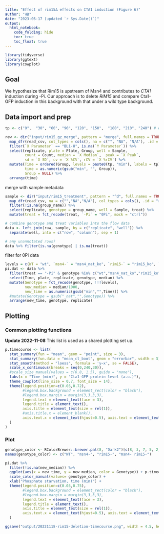 ```yaml
---
title: "Effect of rim15∆ effects on CTA1 induction (Figure 6)"
author: "HB"
date: "2023-05-17 (updated `r Sys.Date()`)"
output: 
  html_notebook:
    code_folding: hide
    toc: true
    toc_float: true
---
```


```r
library(tidyverse)
library(ggtext)
library(cowplot)
```

## Goal
We hypothesize that Rim15 is upstream of Msn4 and contributes to _CTA1_ induction during -Pi. Our approach is to delete _RIM15_ and compare Cta1-GFP induction in this background with that under a wild type background.

## Data import and prep
```r
tp <- c("0",  "30", "60", "90", "120", "150",  "180", "210", "240") # ordered time points

raw <- dir("input/rim15_gz_merge", pattern = "merge", full.names = TRUE) %>% 
  map_dfr(read_csv, col_types = cols(), na = c("", "NA", "N/A"), .id = "replicate") %>% 
  filter(`X Parameter` == "BL1-H", is.na(`Y Parameter`)) %>% 
  select(replicate, plate = Plate, Group, well = Sample, 
         count = Count, median = `X Median`,  peak = `X Peak`, 
         sd = `X SD`, cv = `X %CV`, rCV = `X %rCV`) %>% 
  mutate(Time = ordered(Group, levels = paste0(tp, "min"), labels = tp),
         time = as.numeric(gsub("min", "", Group)),
         Group = NULL) %>% 
  arrange(time)
```

merge with sample metadata
```r
sample <- dir("input/rim15_treatment", pattern = "^d", full.names = TRUE) %>% 
  map_dfr(read_csv, na = c("","NA","N/A"), col_types = cols(), .id = "replicate") %>% 
  filter(!is.na(group_name)) %>% 
  select(replicate, genotype = group_name, well = Sample, treat) %>% 
  mutate(treat = fct_recode(treat, `-Pi` = "0Pi", mock = "ctrl"))

# combine genotype and treat variables into the flow data
data <- left_join(raw, sample, by = c("replicate", "well")) %>% 
  separate(well, into = c("row", "column"), sep = 1)

# any unannotated rows?
data %>% filter(is.na(genotype) | is.na(treat))
```

filter for 0Pi data
```r
levels = c(WT = "wt", `msn4-` = "msn4_nat_ko", `rim15-` = "rim15_ko", `msn4- rim15-` = "msn4rim15_ko")
pi.dat <- data %>% 
  filter(treat == "-Pi" & genotype %in% c("wt","msn4_nat_ko","rim15_ko","msn4rim15_ko")) %>%  
  select(Time, plate, replicate, genotype, median) %>%
  mutate(Genotype = fct_recode(genotype, !!!levels),
         new_median = median/1000,
         new_time = as.numeric(gsub("min","",Time))) %>% 
  #mutate(Genotype = gsub("_nat","",Genotype)) %>% 
  arrange(new_time, genotype, replicate) 
```

## Plotting

### Common plotting functions
**Update 2022-11-08** 
This list is used as a shared plotting set up.
```r
p.timecourse <- list(
  stat_summary(fun = "mean", geom = "point", size = 3),
  stat_summary(fun.data = "mean_cl_boot", geom = "errorbar", width = 3),
  stat_smooth(method = "loess", formula = 'y~x', se = FALSE),
  scale_x_continuous(breaks = seq(0,240,30)),
  #scale_size_manual(values = c(0.8, 1.5), guide = "none"),
  labs(x = "Time (min)", y = "Cta1-GFP protein level (a.u.)"),
  theme_cowplot(line_size = 0.7, font_size = 14),
  theme(legend.position=c(0.05,0.72), 
        #legend.box.background = element_rect(color = "black"),
        #legend.box.margin = margin(3,3,3,3),
        legend.text = element_text(face = 3), 
        legend.title = element_text(),
        axis.title = element_text(size = rel(1)), 
        #axis.title.x = element_blank(),
        axis.text.x = element_text(hjust=0.5), axis.text = element_text(size = rel(1)),
  )
)
```

### Plot
```r
genotype_color <- RColorBrewer::brewer.pal(8, "Dark2")[c(8, 3, 7, 5, 2, 1)] 
names(genotype_color) <- c("WT", "msn4-", "rim15-", "msn4- rim15-")

pi.dat %>%
  filter(!is.na(new_median)) %>% 
  ggplot(aes(x = new_time, y = new_median, color = Genotype)) + p.timecourse +
  scale_color_manual(values= genotype_color) +
  xlab("Phosphate starvation, time (min)") +
  theme(legend.position=c(0.05,0.75),
        #legend.box.background = element_rect(color = "black"),
        #legend.box.margin = margin(3,3,3,3),
        legend.text = element_text(face = 3), 
        legend.title = element_text(),
        axis.title = element_text(size = rel(1)), 
        axis.text.x = element_text(hjust=0.5), axis.text = element_text(size = rel(1)),
  )

ggsave("output/20221118-rim15-deletion-timecourse.png", width = 4.5, height = 4)
```

